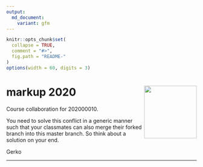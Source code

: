 ```yaml
---
output:
  md_document:
    variant: gfm
---
```


<!-- README.md is generated from README.Rmd. Please edit that file -->

```r
knitr::opts_chunk$set(
  collapse = TRUE,
  comment = "#>",
  fig.path = "README-"
)
options(width = 60, digits = 3)
```

# markup 2020 <a href='https://github.com/gerkovink/markup2020'><img src='markup_sticker_SMALL.png' align="right" height="139" /></a>



Course collaboration for 202000010. 

You need to solve this conflict in a generic manner such that your classmates can also merge their forked branch into this master branch. So think about a solution on your end. 

Gerko



---

